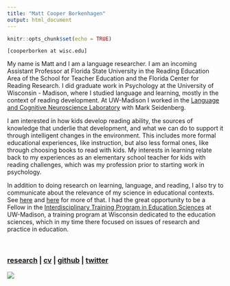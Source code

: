 ```yaml
---
title: "Matt Cooper Borkenhagen"
output: html_document
---
```


```r
knitr::opts_chunk$set(echo = TRUE)
```
`[cooperborken at wisc.edu]`  

My name is Matt and I am a language researcher. I am an incoming Assistant Professor at Florida State University in the Reading Education Area of the School for Teacher Education and the Florida Center for Reading Research. I did graduate work in Psychology at the University of Wisconsin - Madison, where I studied language and learning, mostly in the context of reading development. At UW-Madison I worked in the [Language and Cognitive Neuroscience Laboratory](http://lcnl.wisc.edu) with Mark Seidenberg.
  
I am interested in how kids develop reading ability, the sources of knowledge that underlie that development, and what we can do to support it through intelligent changes in the environment. This includes more formal educational experiences, like instruction, but also less formal ones, like through choosing books to read with kids. My interests in learning relate back to my experiences as an elementary school teacher for kids with reading challenges, which was my profession prior to starting work in psychology.
  
In addition to doing research on learning, language, and reading, I also try to communicate about the relevance of my science in educational contexts. See [here](https://psyarxiv.com/sq4fr/) and [here](./data/seidenberg_etal_2020_rlj.pdf) for more of that. I had the great opportunity to be a Fellow in the [Interdisciplinary Training Program in Education Sciences](https://itp.wceruw.org) at UW-Madison, a training program at Wisconsin dedicated to the education sciences, which in my time there focused on issues of research and practice in education.

<br>

###   [**research**](./research.html) | [**cv**](./data/cv-mcb.pdf) | [**github**](https://github.com/MCooperBorkenhagen) | [**twitter**](https://twitter.com/CoopBork)

![](./data/mcb.jpeg)